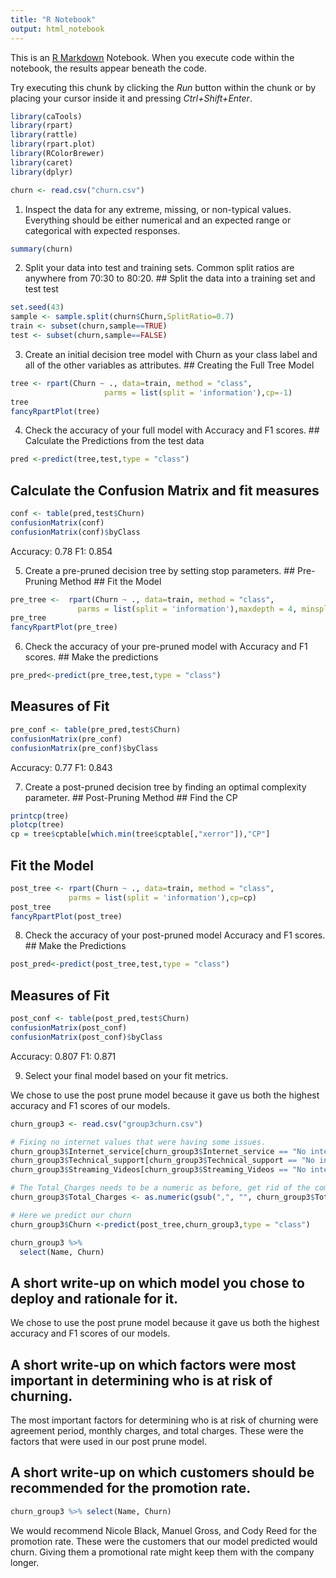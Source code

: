 ```yaml
---
title: "R Notebook"
output: html_notebook
---
```


This is an [R Markdown](http://rmarkdown.rstudio.com) Notebook. When you execute code within the notebook, the results appear beneath the code. 

Try executing this chunk by clicking the *Run* button within the chunk or by placing your cursor inside it and pressing *Ctrl+Shift+Enter*. 


```r
library(caTools)
library(rpart)
library(rattle)
library(rpart.plot)
library(RColorBrewer)
library(caret) 
library(dplyr)
```


```r
churn <- read.csv("churn.csv")
```



1.    Inspect the data for any extreme, missing, or non-typical values. Everything should be either numerical and an expected range or categorical with expected responses.

```r
summary(churn)
```



2.    Split your data into test and training sets. Common split ratios are anywhere from 70:30 to 80:20.
## Split the data into a training set and test test
```r
set.seed(43)
sample <- sample.split(churn$Churn,SplitRatio=0.7)
train <- subset(churn,sample==TRUE)
test <- subset(churn,sample==FALSE)
```


3.    Create an initial decision tree model with Churn as your class label and all of the other variables as attributes.
## Creating the Full Tree Model
```r
tree <- rpart(Churn ~ ., data=train, method = "class",
                     parms = list(split = 'information'),cp=-1)
tree
fancyRpartPlot(tree)
```

4.    Check the accuracy of your full model with Accuracy and F1 scores.
## Calculate the Predictions from the test data
```r
pred <-predict(tree,test,type = "class")
```


## Calculate the Confusion Matrix and fit measures
```r
conf <- table(pred,test$Churn)
confusionMatrix(conf)
confusionMatrix(conf)$byClass
```
Accuracy: 0.78
F1: 0.854


5.    Create a pre-pruned decision tree by setting stop parameters.
## Pre-Pruning Method
## Fit the Model
```r
pre_tree <-  rpart(Churn ~ ., data=train, method = "class",
               parms = list(split = 'information'),maxdepth = 4, minsplit = 10, minbucket = 5)
pre_tree
fancyRpartPlot(pre_tree)
```


6.    Check the accuracy of your pre-pruned model with Accuracy and F1 scores.
## Make the predictions
```r
pre_pred<-predict(pre_tree,test,type = "class")
```



## Measures of Fit
```r
pre_conf <- table(pre_pred,test$Churn)
confusionMatrix(pre_conf)
confusionMatrix(pre_conf)$byClass
```
Accuracy: 0.77
F1:       0.843

7.    Create a post-pruned decision tree by finding an optimal complexity parameter.
## Post-Pruning Method
## Find the CP
```r
printcp(tree)
plotcp(tree)
cp = tree$cptable[which.min(tree$cptable[,"xerror"]),"CP"]
```

## Fit the Model
```r
post_tree <- rpart(Churn ~ ., data=train, method = "class",
             parms = list(split = 'information'),cp=cp)
post_tree
fancyRpartPlot(post_tree)
```


8.    Check the accuracy of your post-pruned model Accuracy and F1 scores.
## Make the Predictions
```r
post_pred<-predict(post_tree,test,type = "class")
```



## Measures of Fit
```r
post_conf <- table(post_pred,test$Churn)
confusionMatrix(post_conf)
confusionMatrix(post_conf)$byClass
```
Accuracy:     0.807
F1:           0.871


9.    Select your final model based on your fit metrics.

We chose to use the post prune model because it gave us both the highest accuracy and F1 scores of our models.

```r
churn_group3 <- read.csv("group3churn.csv")

# Fixing no internet values that were having some issues.
churn_group3$Internet_service[churn_group3$Internet_service == "No internet"] <- "No internet "
churn_group3$Technical_support[churn_group3$Technical_support == "No internet"] <- "No internet "
churn_group3$Streaming_Videos[churn_group3$Streaming_Videos == "No internet"] <- "No internet "

# The Total_Charges needs to be a numeric as before, get rid of the commas.
churn_group3$Total_Charges <- as.numeric(gsub(",", "", churn_group3$Total_Charges))

# Here we predict our churn
churn_group3$Churn <-predict(post_tree,churn_group3,type = "class")

churn_group3 %>% 
  select(Name, Churn)
```





## A short write-up on which model you chose to deploy and rationale for it.

We chose to use the post prune model because it gave us both the highest accuracy and F1 scores of our models.

## A short write-up on which factors were most important in determining who is at risk of churning.

The most important factors for determining who is at risk of churning were agreement period, monthly charges, and total charges. These were the factors that were used in our post prune model.

## A short write-up on which customers should be recommended for the promotion rate. 

```r
churn_group3 %>% select(Name, Churn)
```

We would recommend Nicole Black, Manuel Gross, and Cody Reed for the promotion rate. These were the customers that our model predicted would churn. Giving them a promotional rate might keep them with the company longer.







